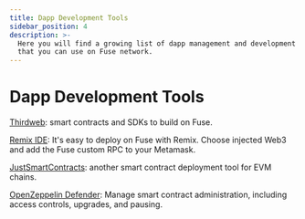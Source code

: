 ```yaml
---
title: Dapp Development Tools
sidebar_position: 4
description: >-
  Here you will find a growing list of dapp management and development tools
  that you can use on Fuse network.
---
```


# Dapp Development Tools

[Thirdweb](https://portal.thirdweb.com): smart contracts and SDKs to build on Fuse.

[Remix IDE](https://remix-project.org/): It's easy to deploy on Fuse with Remix. Choose injected Web3 and add the Fuse custom RPC to your Metamask.

[JustSmartContracts](https://justsmartcontracts.dev/): another smart contract deployment tool for EVM chains.&#x20;

[OpenZeppelin Defender](https://defender.openzeppelin.com): Manage smart contract administration, including access controls, upgrades, and pausing.
